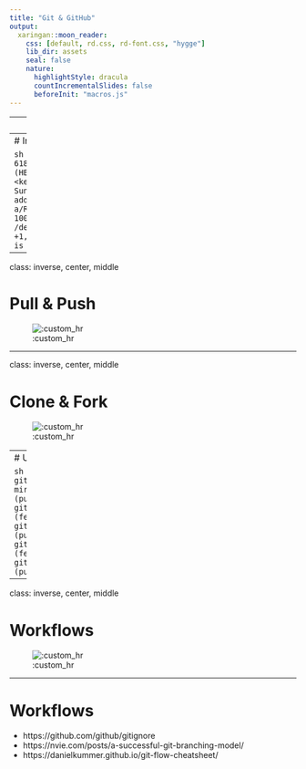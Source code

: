 ```yaml
---
title: "Git & GitHub"
output:
  xaringan::moon_reader:
    css: [default, rd.css, rd-font.css, "hygge"]
    lib_dir: assets
    seal: false
    nature:
      highlightStyle: dracula
      countIncrementalSlides: false
      beforeInit: "macros.js"
---
```



---
# Coming soon (28/03/2022)



---
# Inspect commits

```sh
git show 618b684
#> commit 618b68425a3183a69b7472c3cda177f26acef3f4 (HEAD)
#> Author: Kevin Cazelles <kevin.cazelles@insileco.io>
#> Date:   Sun Jan 9 23:55:29 2022 -0500
#> 
#>     add our README
#> 
#> diff --git a/README.md b/README.md
#> new file mode 100644
#> index 0000000..1f18e72
#> --- /dev/null
#> +++ b/README.md
#> @@ -0,0 +1,2 @@
#> +# Our great project
#> +This is a great project
```


---

class: inverse, center, middle

# Pull & Push

![:custom_hr]()



---

class: inverse, center, middle

# Clone & Fork 

![:custom_hr]()



---
# Using several remotes

```sh
$ git remote -vv
mirror	git@gitlab.com:KevCaz/demogit.git (fetch)
mirror	git@gitlab.com:KevCaz/demogit.git (push)
mirror2	git@raspberrypi.local:/srv/git/demogit.git (fetch)
mirror2	git@raspberrypi.local:/srv/git/demogit.git (push)
origin	git@github.com:inSilecoInc/demogit.git (fetch)
origin	git@github.com:inSilecoInc/demogit.git (push)
```





---

class: inverse, center, middle

# Workflows

![:custom_hr]()





---
# Workflows

- https://github.com/github/gitignore
- https://nvie.com/posts/a-successful-git-branching-model/
- https://danielkummer.github.io/git-flow-cheatsheet/
